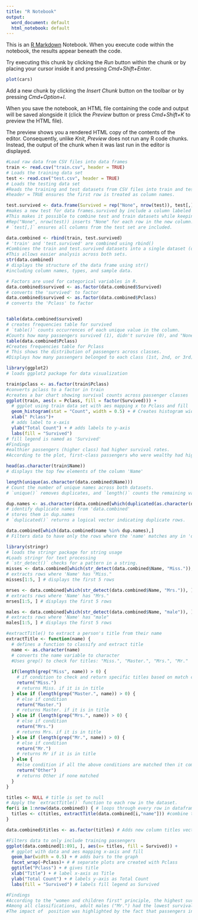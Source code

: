 ```yaml
---
title: "R Notebook"
output:
  word_document: default
  html_notebook: default
---
```


This is an [R Markdown](http://rmarkdown.rstudio.com) Notebook. When you execute code within the notebook, the results appear beneath the code. 

Try executing this chunk by clicking the *Run* button within the chunk or by placing your cursor inside it and pressing *Cmd+Shift+Enter*. 

```r
plot(cars)
```

Add a new chunk by clicking the *Insert Chunk* button on the toolbar or by pressing *Cmd+Option+I*.

When you save the notebook, an HTML file containing the code and output will be saved alongside it (click the *Preview* button or press *Cmd+Shift+K* to preview the HTML file). 

The preview shows you a rendered HTML copy of the contents of the editor. Consequently, unlike *Knit*, *Preview* does not run any R code chunks. Instead, the output of the chunk when it was last run in the editor is displayed.

```r
#Load raw data from CSV files into data frames
train <- read.csv("train.csv", header = TRUE) 
# Loads the training data set
test <- read.csv("test.csv", header = TRUE) 
# Loads the testing data set
#Reads the training and test datasets from CSV files into train and test data frames.
#header = TRUE ensures the first row is treated as column names.

```


```r
test.survived <- data.frame(Survived = rep("None", nrow(test)), test[,]) 
#makes a new test for data frames.survived by include a column labeled "Survived" in the test set.
#This makes it possible to combine test and train datasets while keeping columns consistent.
#Rep("None", nrow(test)) inserts "None" for each row in the new column.
# `test[,]` ensures all columns from the test set are included.
```



```r
data.combined <- rbind(train, test.survived) 
# 'train' and 'test.survived' are combined using rbind()
#Combines the train and test.survived datasets into a single dataset (data.combined).
#This allows easier analysis across both sets.
str(data.combined) 
# displays the structure of the data frame using str()
#including column names, types, and sample data.

# Factors are used for categorical variables in R.
data.combined$survived <- as.factor(data.combined$Survived) 
# converts the 'survived' to factor
data.combined$survived <- as.factor(data.combined$Pclass) 
# converts the 'Pclass' to factor


table(data.combined$survived) 
# creates frequencies table for survived
# `table()` counts occurrences of each unique value in the column.
#Counts how many passengers survived (1), didn't survive (0), and "None" (from the test set).
table(data.combined$Pclass) 
#Creates frequencies table for Pclass
# This shows the distribution of passengers across classes.
#Displays how many passengers belonged to each class (1st, 2nd, or 3rd).

```

```r
library(ggplot2) 
# loads ggplot2 package for data visualization

train$pclass <- as.factor(train$Pclass) 
#converts pclass to a factor in train 
#creates a bar chart showing survival counts across passenger classes
ggplot(train, aes(x = Pclass, fill = factor(Survived))) + 
  # ggplot using train data set with aes mapping x to Pclass and fill
  geom_histogram(stat = "Count", width = 0.5) + # Creates histogram width 0.5
  xlab(" Pclass")+ 
  # adds label to x-axis
  ylab("Total Count") + # adds labels to y-axis
  labs(fill = "Survived") 
# fill legend is named as 'Survived'
#Findings
#ealthier passengers (higher class) had higher survival rates.
#According to the plot, first-class passengers who were wealthy had higher survival percentages than those in other classes. This is consistent with historical narratives of the Titanic disaster, which indicate that survival results were significantly influenced by social level. These conclusions can be supported by more research using statistical tests and proportions.
```


```r
head(as.character(train$Name))
# displays the top few elements of the column 'Name'

length(unique(as.character(data.combined$Name))) 
# Count the number of unique names across both datasets.
# `unique()` removes duplicates, and `length()` counts the remaining values.

dup.names <- as.character(data.combined[which(duplicated(as.character(data.combined$Name))), "name"]) 
# identify duplicate names from 'data.combined' 
# stores them in dup.names
# `duplicated()` returns a logical vector indicating duplicate rows.

data.combined[which(data.combined$name %in% dup.names),]
# Filters data to have only the rows where the 'name' matches any in 'dup.names'
```


```r
library(stringr) 
# loads the stringr package for string usage
#Loads stringr for text processing
# `str_detect()` checks for a pattern in a string.
misses <- data.combined[which(str_detect(data.combined$Name, "Miss.")), ] 
# extracts rows where 'Name' has "Miss."
misses[1:5, ] # displays the first 5 rows
```


```r
mrses <- data.combined[which(str_detect(data.combined$Name, "Mrs.")), ] 
# extracts rows where 'Name' has "Mrs."
mrses[1:5, ] # displays the first 5 rows
```


```r
males <- data.combined[which(str_detect(data.combined$Name, "male")), ]
# extracts rows where 'Name' has "male"
males[1:5, ] # displays the first 5 rows
```


```r
#extractTitle() to extract a person's title from their name
extractTitle <- function(name) { 
  # defines a function to classify and extract title
  name <- as.character(name)
  # converts the name variable to character
  #Uses grep() to check for titles: "Miss.", "Master.", "Mrs.", "Mr."
  
  if(length(grep("Miss", name)) > 0) { 
    # if condition to check and return specific titles based on match case
    return("Miss.") 
    # returns Miss. if it is in title
  } else if (length(grep("Master.", name)) > 0) { 
    # else if condition
    return("Master.") 
    # returns Master. if it is in title
  } else if (length(grep("Mrs.", name)) > 0) { 
    # else if condition
    return("Mrs.") 
    # returns Mrs. if it is in title
  } else if (length(grep("Mr.", name)) > 0) { 
    # else if condition
    return("Mr.") 
    # returns Mr if it is in title
  } else {
    #else condition if all the above conditions are matched then it comes here
    return("Other") 
    # returns Other if none matched
  }
}
```


```r
titles <- NULL # title is set to null
# Apply the `extractTitle()` function to each row in the dataset.
for(i in 1:nrow(data.combined)) { # loops through every row in dataframe
  titles <- c(titles, extractTitle(data.combined[i,"name"])) #combine the titles
}
```


```r
data.combined$titles <- as.factor(titles) # Adds new column titles vector in data.combined and converts to factor

#Filters data to only include training passengers 
ggplot(data.combined[1:891, ], aes(x= titles, fill = Survived)) + 
  # ggplot with data and aes mapping x-axis and fill
  geom_bar(width = 0.5) + # adds bars to the graph
  facet_wrap(~Pclass)+ # # separate plots are created with Pclass
  ggtitle("Pclass") + # gives title
  xlab("Title") + # label x-axis as Title
  ylab("Total Count") + # labels y-axis as Total Count
  labs(fill = "Survived") # labels fill legend as Survived

#Findings
#According to the "women and children first" principle, the highest survival rates were seen among women and children, particularly in higher social levels.
#Among all classifications, adult males ("Mr.") had the lowest survival rates.
#The impact of  position was highlighted by the fact that passengers in the first and second classes who were wealthier had better survival outcomes.
```
